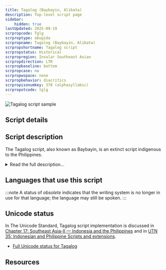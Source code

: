 ```yaml
---
title: Tagalog (Baybayin, Alibata)
description: Top-level script page
sidebar:
    hidden: true
lastUpdated: 2025-09-19
scrpropcode: Tglg
scrproptype: abugida
scrpropname: Tagalog (Baybayin, Alibata)
scrpropshortname: Tagalog script
scrpropstatus: Historical
scrpropregion: Insular Southeast Asian
scrpropdirection: LTR
scrpropbaseline: bottom
scrpropcase: no
scrpropwspace: none
scrpropbehavior: diacritics
scrpropisonumkey: 370 (alphasyllabic)
scrpropotcode: tglg
---
```



![Tagalog script sample](../images/tglg-sample.png "Detail from The lyrics of Lupang Hinirang")

## Script details

<ScriptDetails />

## Script description

The Tagalog script, also known as Baybayin, is an extinct script indigenous to the Philippines.

<details>
<summary>Read the full description...</summary>It was used to write the Tagalog language, which is still spoken by 21 million people throughout the Philippines, although it is now written in the Latin script. The Tagalog script was an abugida which descended from the Old Kawi, and ultimately the Brahmic, scripts. Each of the 14 consonants contains an inherent [a] vowel, with other vowels being represented by means of diacritical marks placed above or below the syllable. There are also 3 vowel characters to represent syllable-initial vowels. Only V and CV syllables could be represented in the orthography, although spoken Tagalog also employed VC and CVC syllables. In words taking one of the latter forms, the correct interpretation was inferred through context. In the 1600s, Spanish missionaries translating books into the language struggled with their inability to write final consonants, so a virama character was created to accommodate these in the orthography. This was met with mixed feelings; many Tagalog felt that such a reform corrupted the language, and used the virama only when writing Spanish words. The only punctuation mark was a line, or pair of lines, which served the roles approximately equivalent to the Latin comma or full stop, or separated sets of words.

Traditionally, Tagalog was written without a break between words, vertically from bottom to top and left to right. However, further reforms on the part of the Spanish rotated the direction of writing with the consequence that the orientation of the characters needed to change to accommodate the new direction. The result was that text published by the Spanish in the Tagalog script was written in horizontal lines to be read from left to right, with each character and its diacritics being rotated by 90 degrees [[Kuipers](https://www.yumpu.com/en/document/read/12207171/indic-scripts-of-insular-southeast-asia-changing-structures-gwuedu) p5]. The first book to be printed in the horizontal script was the Doctrina Christiana in 1593. Literacy in the script was reported to be high amongst both men and women at this time, but by the 1700s it had been replaced by the Latin alphabet.
</details>

## Languages that use this script

:::note
A status of _obsolete_ indicates that the writing system is no longer in use for that language; the language may still be spoken.
:::

<WsList script='Tglg' wsMax='5' />

## Unicode status

In The Unicode Standard, Tagalog script implementation is discussed in [Chapter 17: Southeast Asia-II — Indonesia and the Philippines](https://www.unicode.org/versions/latest/core-spec/chapter-17/#G26433) and in [UTN 35: Indonesian and Philippine Scripts and extensions](https://www.unicode.org/notes/tn35/).

- [Full Unicode status for Tagalog](/scrlang/unicode/tglg-unicode)



## Resources

<ScriptResources detailSummary='seemore' />

